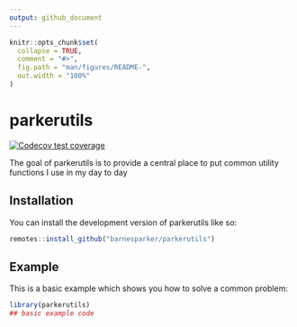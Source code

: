 ```yaml
---
output: github_document
---
```


<!-- README.md is generated from README.Rmd. Please edit that file -->

```r
knitr::opts_chunk$set(
  collapse = TRUE,
  comment = "#>",
  fig.path = "man/figures/README-",
  out.width = "100%"
)
```

# parkerutils

<!-- badges: start -->
[![Codecov test coverage](https://codecov.io/gh/barnesparker/parkerutils/branch/main/graph/badge.svg)](https://app.codecov.io/gh/barnesparker/parkerutils?branch=main)
<!-- badges: end -->

The goal of parkerutils is to provide a central place to put common utility functions
I use in my day to day

## Installation

You can install the development version of parkerutils like so:

```r
remotes::install_github("barnesparker/parkerutils")
```


## Example

This is a basic example which shows you how to solve a common problem:

```r
library(parkerutils)
## basic example code
```
